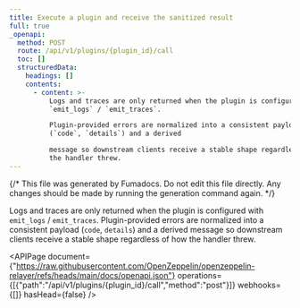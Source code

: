 ```yaml
---
title: Execute a plugin and receive the sanitized result
full: true
_openapi:
  method: POST
  route: /api/v1/plugins/{plugin_id}/call
  toc: []
  structuredData:
    headings: []
    contents:
      - content: >-
          Logs and traces are only returned when the plugin is configured with
          `emit_logs` / `emit_traces`.

          Plugin-provided errors are normalized into a consistent payload
          (`code`, `details`) and a derived

          message so downstream clients receive a stable shape regardless of how
          the handler threw.
---
```


{/* This file was generated by Fumadocs. Do not edit this file directly. Any changes should be made by running the generation command again. */}

Logs and traces are only returned when the plugin is configured with `emit_logs` / `emit_traces`.
Plugin-provided errors are normalized into a consistent payload (`code`, `details`) and a derived
message so downstream clients receive a stable shape regardless of how the handler threw.

<APIPage document={"https://raw.githubusercontent.com/OpenZeppelin/openzeppelin-relayer/refs/heads/main/docs/openapi.json"} operations={[{"path":"/api/v1/plugins/{plugin_id}/call","method":"post"}]} webhooks={[]} hasHead={false} />